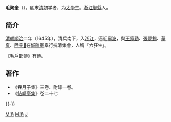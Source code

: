 {{Unref|date=2009年8月}}

'''毛聚奎'''（{{bd|?||?||}}），[[明|明]]末[[清|清]]初学者，为[[太學|太學]]生。[[浙江|浙江]][[鄞縣|鄞縣]]人。

==简介==
[[清朝|清朝]][[順治|順治]]二年（1645年），清兵南下，入[[浙江|浙江]]，逼近[[寧波|寧波]]，與[[王家勤|王家勤]]、[[張夢錫|張夢錫]]、[[華夏|華夏]]、[[陸宇𤐣|陸宇𤐣]]在[[城隍廟|城隍廟]]舉行抗清集會，人稱「六狂生」。

《毛戶部傳》有傳。

==著作==
* 《吞月子集》三卷、附錄一卷。
* 《[[鮚崎亭集|鮚崎亭集]]》卷二十七
{{-}}
{{明朝人物小作品}}
[[Category:南明军事人物|M毛]]
[[Category:鄞縣人|M毛]]
[[Category:毛姓|J]]
